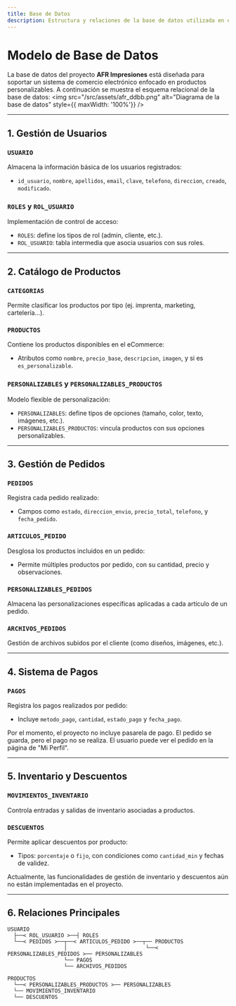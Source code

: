 ```yaml
---
title: Base de Datos
description: Estructura y relaciones de la base de datos utilizada en el proyecto AFR Impresiones.
---
```


# Modelo de Base de Datos

La base de datos del proyecto **AFR Impresiones** está diseñada para soportar un sistema de comercio electrónico enfocado en productos personalizables.
A continuación se muestra el esquema relacional de la base de datos:
<img src="/src/assets/afr_ddbb.png" alt="Diagrama de la base de datos" style={{ maxWidth: '100%'}} />

---


## 1. Gestión de Usuarios

### `USUARIO`
Almacena la información básica de los usuarios registrados:
- `id_usuario`, `nombre`, `apellidos`, `email`, `clave`, `telefono`, `direccion`, `creado`, `modificado`.

### `ROLES` y `ROL_USUARIO`
Implementación de control de acceso:
- `ROLES`: define los tipos de rol (admin, cliente, etc.).
- `ROL_USUARIO`: tabla intermedia que asocia usuarios con sus roles.

---

## 2. Catálogo de Productos

### `CATEGORIAS`
Permite clasificar los productos por tipo (ej. imprenta, marketing, cartelería...).

### `PRODUCTOS`
Contiene los productos disponibles en el eCommerce:
- Atributos como `nombre`, `precio_base`, `descripcion`, `imagen`, y si es `es_personalizable`.

### `PERSONALIZABLES` y `PERSONALIZABLES_PRODUCTOS`
Modelo flexible de personalización:
- `PERSONALIZABLES`: define tipos de opciones (tamaño, color, texto, imágenes, etc.).
- `PERSONALIZABLES_PRODUCTOS`: vincula productos con sus opciones personalizables.

---

## 3. Gestión de Pedidos

### `PEDIDOS`
Registra cada pedido realizado:
- Campos como `estado`, `direccion_envio`, `precio_total`, `telefono`, y `fecha_pedido`.

### `ARTICULOS_PEDIDO`
Desglosa los productos incluidos en un pedido:
- Permite múltiples productos por pedido, con su cantidad, precio y observaciones.

### `PERSONALIZABLES_PEDIDOS`
Almacena las personalizaciones específicas aplicadas a cada artículo de un pedido.

### `ARCHIVOS_PEDIDOS`
Gestión de archivos subidos por el cliente (como diseños, imágenes, etc.).

---

## 4. Sistema de Pagos

### `PAGOS`
Registra los pagos realizados por pedido:
- Incluye `metodo_pago`, `cantidad`, `estado_pago` y `fecha_pago`.

<Aside type="caution">Por el momento, el proyecto no incluye pasarela de pago. El pedido se guarda, pero el pago no se realiza. El usuario puede ver el pedido en la página de "Mi Perfil".</Aside>

---

## 5. Inventario y Descuentos

### `MOVIMIENTOS_INVENTARIO`
Controla entradas y salidas de inventario asociadas a productos.

### `DESCUENTOS`
Permite aplicar descuentos por producto:
- Tipos: `porcentaje` o `fijo`, con condiciones como `cantidad_min` y fechas de validez.

<Aside type="caution">Actualmente, las funcionalidades de gestión de inventario y descuentos aún no están implementadas en el proyecto.</Aside>

---


## 6. Relaciones Principales

```plaintext
USUARIO
  ├──< ROL_USUARIO >──┤ ROLES
  └──< PEDIDOS >──┬──< ARTICULOS_PEDIDO >──┬── PRODUCTOS
                  │                         └──< PERSONALIZABLES_PEDIDOS >── PERSONALIZABLES
                  └── PAGOS
                  └── ARCHIVOS_PEDIDOS

PRODUCTOS
  └──< PERSONALIZABLES_PRODUCTOS >── PERSONALIZABLES
  └── MOVIMIENTOS_INVENTARIO
  └── DESCUENTOS
